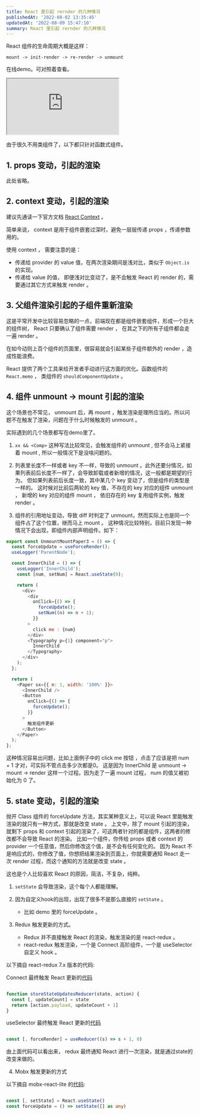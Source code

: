 ```yaml
---
title: React 里引起 rernder 的几种情况
publishedAt: '2022-08-02 13:35:45'
updatedAt: '2022-08-09 15:47:10'
summary: React 里引起 rernder 的几种情况
---
```


React 组件的生命周期大概是这样：

`mount -> init-render -> re-render -> unmount`

在线demo。可对照着查看。

<iframe src="https://stackblitz.com/edit/rerender-in-react?devToolsHeight=33&embed=1&file=child.tsx"></iframe>

由于很久不用类组件了，以下都只针对函数式组件。

## 1. props 变动，引起的渲染

此处省略。

## 2. context 变动，引起的渲染

建议先通读一下官方文档 [React Context](https://reactjs.org/docs/context.html) 。

简单来说， context 是用于组件嵌套过深时，避免一层层传递 props ，传递参数用的。

使用 context ， 需要注意的是：

- 传递给 provider 的 value 值，在两次渲染期间是浅对比，类似于 `Object.is` 的实现。
- 传递给 value 的值， 即便浅对比变动了，是不会触发 React 的 render 的，需要通过其它方式来触发 render 。

## 3. 父组件渲染引起的子组件重新渲染

这是平常开发中比较容易忽略的一点，前端现在都是组件嵌套组件，形成一个巨大的组件树， React 只要确认了组件需要 render ， 在其之下的所有子组件都会走一遍 render 。

在如今动则上百个组件的页面里，很容易就会引起某些子组件额外的 render ，造成性能浪费。 

React 提供了两个工具来给开发者手动进行这方面的优化。函数组件的 `React.memo` ， 类组件的 `shouldComponentUpdate` 。

## 4. 组件 unmount -> mount 引起的渲染

这个场景也不常见， unmount 后，再 mount ，触发渲染是理所应当的。所以问题不在触发了渲染，问题在于什么时候触发的 unmount 。

实际遇到的几个场景都写在demo里了。

1. `xx && <Comp>` 这种写法比较常见，会触发组件的 unmount , 但不会马上紧接着 mount , 所以一般情况下是没啥问题的。

2. 列表里长度不一样或者 key 不一样，导致的 unmount 。此外还要分情况，如果列表前后长度不一样了，会导致卸载或者新增的情况，这一般都是期望的行为。
但如果列表前后长度一致，其中某几个 key 变动了，但是组件的类型是一样的。
这时候对比前后两轮的 key 值，不存在的 key 对应的组件 unmount ， 新增的 key 对应的组件 mount ， 依旧存在的 key 复用组件实例，触发 render 。

3. 组件的引用地址变动，导致 diff 时判定了 unmount，然而实际上也是同一个组件占了这个位置，继而马上 mount 。
这种情况比较特别，目前只发现一种情况下会出现，即组件内部声明组件。如下：

```javascript
export const UnmountMountPaper3 = () => {
  const forceUpdate = useForceRender();
  useLogger('ParentNode');

  const InnerChild = () => {
    useLogger('InnerChild');
    const [num, setNum] = React.useState(0);

    return (
      <div>
        <div
          onClick={() => {
            forceUpdate();
            setNum((n) => n + 1);
          }}
        >
          click me : {num}
        </div>
        <Typography p={1} component="p">
          InnerChild
        </Typography>
      </div>
    );
  };

  return (
    <Paper sx={{ m: 1, width: '100%' }}>
      <InnerChild />
      <Button
        onClick={() => {
          forceUpdate();
        }}
      >
        触发组件更新
      </Button>
    </Paper>
  );
};
```

这种情况容易出问题，比如上面例子中的 click me 按钮 ，点击了应该是把 num + 1 才对，可实际不管点击多少次都是0。
这是因为 InnerChild 是 unmount -> mount -> render 这样一个过程。因为走了一遍 mount 过程， num 的值又被初始化为 0 了。


## 5. state 变动，引起的渲染

抛开 Class 组件的 forceUpdate 方法，其实某种意义上，可以说 React 里能触发渲染的就只有一种方式，那就是改变 state 。
上文中，除了 mount 引起的渲染，就剩下 props 和 context 引起的渲染了，可这两者针对的都是组件，这两者的修改都不会导致 React 的渲染。
比如一个组件，你传给 props 或者 context 的 provider 一个任意值，然后你修改这个值，是不会有任何变化的。
因为 React 不是响应式的，你修改了值，你想把结果渲染到页面上，你就需要通知 React 走一次 render 过程，而这个通知的方法就是改变 state 。

这也是个人比较喜欢 React 的原因，简洁，不复杂，纯粹。

1. `setState` 会导致渲染，这个每个人都能理解。

2. 因为自定义hook的出现，出现了很多不是那么直接的 `setState` 。

    - 比如 demo 里的 forceUpdate 。

3. Redux 触发更新的方式。

    - Redux 并不直接触发 React 的渲染，触发渲染的是 react-redux 。
    - react-redux 触发渲染，一个是 Connect 高阶组件，一个是 useSelector 自定义 hook 。

以下摘自 react-redux 7.x 版本的代码: 

Connect 最终触发 React 更新的[代码](https://github.com/reduxjs/react-redux/blob/7.x/src/components/connectAdvanced.js#L21)

```typescript

function storeStateUpdatesReducer(state, action) {
  const [, updateCount] = state
  return [action.payload, updateCount + 1]
}

```

useSelector 最终触发 React 更新的[代码](https://github.com/reduxjs/react-redux/blob/7.x/src/hooks/useSelector.js#L15)

```typescript

const [, forceRender] = useReducer((s) => s + 1, 0)

```

由上面代码可以看出来， redux 最终通知 React 进行一次渲染，就是通过state的改变来做的。

4. Mobx 触发更新的方式

以下摘自 mobx-react-lite 的[代码](https://github.com/mobxjs/mobx/blob/main/packages/mobx-react-lite/src/useObserver.ts#L32): 

```typescript

const [, setState] = React.useState()
const forceUpdate = () => setState([] as any)

```
